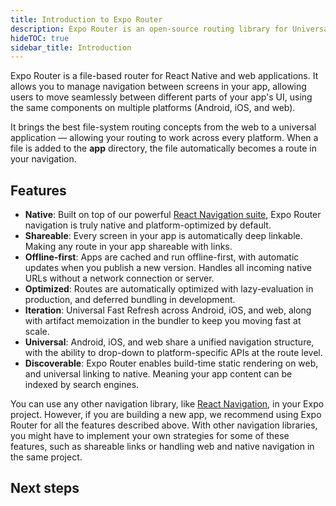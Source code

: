 ```yaml
---
title: Introduction to Expo Router
description: Expo Router is an open-source routing library for Universal React Native applications built with Expo.
hideTOC: true
sidebar_title: Introduction
---
```




Expo Router is a file-based router for React Native and web applications. It allows you to manage navigation between screens in your app, allowing users to move seamlessly between different parts of your app's UI, using the same components on multiple platforms (Android, iOS, and web).

It brings the best file-system routing concepts from the web to a universal application &mdash; allowing your routing to work across every platform. When a file is added to the **app** directory, the file automatically becomes a route in your navigation.

## Features

- **Native**: Built on top of our powerful [React Navigation suite](https://reactnavigation.org/), Expo Router navigation is truly native and platform-optimized by default.
- **Shareable**: Every screen in your app is automatically deep linkable. Making any route in your app shareable with links.
- **Offline-first**: Apps are cached and run offline-first, with automatic updates when you publish a new version. Handles all incoming native URLs without a network connection or server.
- **Optimized**: Routes are automatically optimized with lazy-evaluation in production, and deferred bundling in development.
- **Iteration**: Universal Fast Refresh across Android, iOS, and web, along with artifact memoization in the bundler to keep you moving fast at scale.
- **Universal**: Android, iOS, and web share a unified navigation structure, with the ability to drop-down to platform-specific APIs at the route level.
- **Discoverable**: Expo Router enables build-time static rendering on web, and universal linking to native. Meaning your app content can be indexed by search engines.

<Collapsible summary="Can I use any other navigation library?">

You can use any other navigation library, like [React Navigation](https://reactnavigation.org/docs/getting-started#installation), in your Expo project. However, if you are building a new app, we recommend using Expo Router for all the features described above. With other navigation libraries, you might have to implement your own strategies for some of these features, such as shareable links or handling web and native navigation in the same project.

</Collapsible>

## Next steps

<BoxLink
  title="Quick start"
  Icon={Rocket02Icon}
  description="Learn how to quickly get started using Expo Router."
  href="/router/installation/#quick-start"
/>
<BoxLink
  title="Manual installation"
  Icon={BookOpen02Icon}
  description="Detailed instructions on how to get started and add Expo Router to your existing app."
  href="/router/installation/#manual-installation"
/>
<BoxLink
  title="Example app"
  Icon={GithubIcon}
  description="See the source code for the example app on GitHub."
  href="https://github.com/expo/expo/tree/main/templates/expo-template-tabs"
/>
